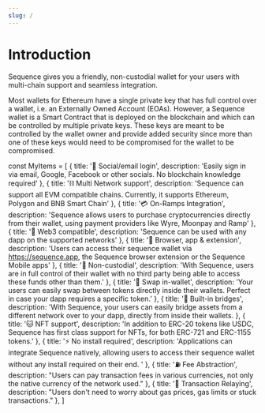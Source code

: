```yaml
---
slug: /
---
```


# Introduction

Sequence gives you a friendly, non-custodial wallet for your users with multi-chain support and seamless integration.

Most wallets for Ethereum have a single private key that has full control over a wallet, i.e. an Externally Owned Account (EOAs).
However, a Sequence wallet is a Smart Contract that is deployed on the blockchain and which can be controlled by multiple private keys.
These keys are meant to be controlled by the wallet owner and provide added security since more than one of these keys would need to be
compromised for the wallet to be compromised.

const MyItems = [
  {
    title: '👤 Social/email login',
    description: 'Easily sign in via email, Google, Facebook or other socials. No blockchain knowledge required'
  },
  {
    title: '⛓️ Multi Network support',
    description: 'Sequence can support all EVM compatible chains. Currently, it supports Ethereum, Polygon and BNB Smart Chain'
  },
  {
    title: '💳 On-Ramps Integration',
    description: 'Sequence allows users to purchase cryptocurrencies directly from their wallet, using payment providers like Wyre, Moonpay and Ramp'
  },
  {
    title: '🦄 Web3 compatible',
    description: 'Sequence can be used with any dapp on the supported networks'
  },
  {
    title: '📱 Browser, app & extension',
    description: 'Users can access their sequence wallet via https://sequence.app, the Sequence browser extension or the Sequence Mobile apps'
  },
  {
    title: '🔑 Non-custodial',
    description: 'With Sequence, users are in full control of their wallet with no third party being able to access these funds other than them.'
  },
  {
    title: '🔁 Swap in-wallet',
    description: 'Your users can easily swap between tokens directly inside their wallets. Perfect in case your dapp requires a specific token.'
  },
  {
    title: '🌉 Built-in bridges',
    description: 'With Sequence, your users can easily bridge assets from a different network over to your dapp, directly from inside their wallets.
  },
  {
    title: '🐱 NFT support',
    description: 'In addition to ERC-20 tokens like USDC, Sequence has first class support for NFTs, for both ERC-721 and ERC-1155 tokens.'
  },
  {
    title: '⚡ No install required',
    description: 'Applications can integrate Sequence natively, allowing users to access their sequence wallet without any install required on their end. '
  },
  {
    title: '⛽ Fee Abstraction',
    description: "Users can pay transaction fees in various currencies, not only the native currency of the network used."
  },
  {
    title: '🤖 Transaction Relaying',
    description: "Users don't need to worry about gas prices, gas limits or stuck transactions."
  },
]

<Cards cards={MyItems} />
